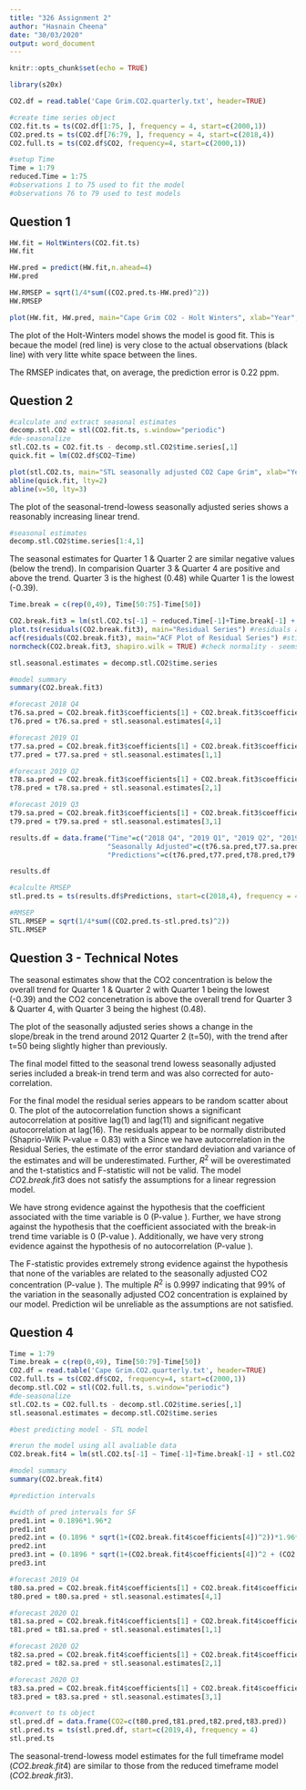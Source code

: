 ```yaml
---
title: "326 Assignment 2"
author: "Hasnain Cheena"
date: "30/03/2020"
output: word_document
---
```


```r
knitr::opts_chunk$set(echo = TRUE)

library(s20x)
```

```r
CO2.df = read.table('Cape Grim.CO2.quarterly.txt', header=TRUE) 

#create time series object
CO2.fit.ts = ts(CO2.df[1:75, ], frequency = 4, start=c(2000,1))
CO2.pred.ts = ts(CO2.df[76:79, ], frequency = 4, start=c(2018,4))
CO2.full.ts = ts(CO2.df$CO2, frequency=4, start=c(2000,1))

#setup Time
Time = 1:79
reduced.Time = 1:75
#observations 1 to 75 used to fit the model
#observations 76 to 79 used to test models
```


## Question 1
```r
HW.fit = HoltWinters(CO2.fit.ts)
HW.fit

HW.pred = predict(HW.fit,n.ahead=4)
HW.pred

HW.RMSEP = sqrt(1/4*sum((CO2.pred.ts-HW.pred)^2))
HW.RMSEP

plot(HW.fit, HW.pred, main="Cape Grim CO2 - Holt Winters", xlab="Year", ylab="Observed/Fitted CO2 (ppm)")
```
The plot of the Holt-Winters model shows the model is good fit. This is becaue the model (red line) is very close to the actual observations (black line) with very litte white space between the lines.  

The RMSEP indicates that, on average, the prediction error is 0.22 ppm.

## Question  2 

```r
#calculate and extract seasonal estimates
decomp.stl.CO2 = stl(CO2.fit.ts, s.window="periodic")
#de-seasonalize 
stl.CO2.ts = CO2.fit.ts - decomp.stl.CO2$time.series[,1]
quick.fit = lm(CO2.df$CO2~Time)

plot(stl.CO2.ts, main="STL seasonally adjusted CO2 Cape Grim", xlab="Year", ylab="CO2 (ppm)")
abline(quick.fit, lty=2)
abline(v=50, lty=3)

```
The plot of the seasonal-trend-lowess seasonally adjusted series shows a reasonably increasing linear trend. 


```r
#seasonal estimates
decomp.stl.CO2$time.series[1:4,1]
```
The seasonal estimates for Quarter 1 & Quarter 2 are similar negative values (below the trend). In comparision Quarter 3 & Quarter 4 are positive and above the trend. 
Quarter 3 is the highest (0.48) while Quarter 1 is the lowest (-0.39). 

```r

Time.break = c(rep(0,49), Time[50:75]-Time[50])

CO2.break.fit3 = lm(stl.CO2.ts[-1] ~ reduced.Time[-1]+Time.break[-1] + stl.CO2.ts[-75])
plot.ts(residuals(CO2.break.fit3), main="Residual Series") #residuals are 0 mean with constant variance 
acf(residuals(CO2.break.fit3), main="ACF Plot of Residual Series") #still significant lag at lag(1) - best we can do so far
normcheck(CO2.break.fit3, shapiro.wilk = TRUE) #check normality - seems normal but need more information about 

stl.seasonal.estimates = decomp.stl.CO2$time.series
```

```r
#model summary
summary(CO2.break.fit3)

#forecast 2018 Q4
t76.sa.pred = CO2.break.fit3$coefficients[1] + CO2.break.fit3$coefficients[2] * 76 + CO2.break.fit3$coefficients[3] * 26 + CO2.break.fit3$coefficients[4]  * stl.CO2.ts[75]
t76.pred = t76.sa.pred + stl.seasonal.estimates[4,1]

#forecast 2019 Q1
t77.sa.pred = CO2.break.fit3$coefficients[1] + CO2.break.fit3$coefficients[2] * 77 + CO2.break.fit3$coefficients[3] * 27 + CO2.break.fit3$coefficients[4]  * t76.sa.pred
t77.pred = t77.sa.pred + stl.seasonal.estimates[1,1]

#forecast 2019 Q2
t78.sa.pred = CO2.break.fit3$coefficients[1] + CO2.break.fit3$coefficients[2] * 78 + CO2.break.fit3$coefficients[3] * 28 + CO2.break.fit3$coefficients[4]  * t77.sa.pred
t78.pred = t78.sa.pred + stl.seasonal.estimates[2,1]

#forecast 2019 Q3
t79.sa.pred = CO2.break.fit3$coefficients[1] + CO2.break.fit3$coefficients[2] * 79 + CO2.break.fit3$coefficients[3] * 29 + CO2.break.fit3$coefficients[4]  * t78.sa.pred
t79.pred = t79.sa.pred + stl.seasonal.estimates[3,1]

results.df = data.frame("Time"=c("2018 Q4", "2019 Q1", "2019 Q2", "2019 Q3"),
                        "Seasonally Adjusted"=c(t76.sa.pred,t77.sa.pred,t78.sa.pred,t79.sa.pred), 
                        "Predictions"=c(t76.pred,t77.pred,t78.pred,t79.pred))

results.df

#calculte RMSEP
stl.pred.ts = ts(results.df$Predictions, start=c(2018,4), frequency = 4)

#RMSEP
STL.RMSEP = sqrt(1/4*sum((CO2.pred.ts-stl.pred.ts)^2))
STL.RMSEP
```

## Question 3 - Technical Notes
The seasonal estimates show that the CO2 concentration is below the overall trend for Quarter 1 & Quarter 2 with Quarter 1 being the lowest (-0.39) and the CO2 concenetration is above the overall trend for Quarter 3 & Quarter 4, with Quarter 3 being the highest (0.48).

The plot of the seasonally adjusted series shows a change in the slope/break in the trend around 2012 Quarter 2 (t=50), with the trend after t=50 being slightly higher than previously. 


The final model fitted to the seasonal trend lowess seasonally adjusted series included a break-in trend term and was also corrected for auto-correlation. 

For the final model the residual series appears to be random scatter about 0. The plot of the autocorrelation function shows a significant autocorrelation at positive lag(1) and lag(11) and significant negative autocorrelation at lag(16). 
The residuals appear to be normally distributed (Shaprio-Wilk P-value = 0.83) with a 
Since we have autocorrelation in the Residual Series, the estimate of the error standard deviation and variance of the estimates and will be underestimated. Further, $R^2$ will be overestimated and the t-statistics and F-statistic will not be valid. The model $CO2.break.fit3$ does not satisfy the assumptions for a linear regression model. 

We have strong evidence against the hypothesis that the coefficient associated with the time variable is 0 (P-value \approx 0.0001). Further, we have strong against the hypothesis that the coefficient associated with the break-in trend time variable is 0 (P-value \approx 0.0005). Additionally, we have very strong evidence against the hypothesis of no autocorrelation (P-value \approx 0).

The F-statistic provides extremely strong evidence against the hypothesis that none of the variables are related to the seasonally adjusted CO2 concentration (P-value \approx 0). The multiple $R^2$ is 0.9997 indicating that 99% of the variation in the seasonally adjusted CO2 concentration is explained by our model. Prediction wil be unreliable as the assumptions are not satisfied. 

## Question 4
```r
Time = 1:79
Time.break = c(rep(0,49), Time[50:79]-Time[50])
CO2.df = read.table('Cape Grim.CO2.quarterly.txt', header=TRUE) 
CO2.full.ts = ts(CO2.df$CO2, frequency=4, start=c(2000,1))
decomp.stl.CO2 = stl(CO2.full.ts, s.window="periodic")
#de-seasonalize 
stl.CO2.ts = CO2.full.ts - decomp.stl.CO2$time.series[,1]
stl.seasonal.estimates = decomp.stl.CO2$time.series
```


```r
#best predicting model - STL model

#rerun the model using all avaliable data
CO2.break.fit4 = lm(stl.CO2.ts[-1] ~ Time[-1]+Time.break[-1] + stl.CO2.ts[-79])

#model summary
summary(CO2.break.fit4)

#prediction intervals

#width of pred intervals for SF
pred1.int = 0.1896*1.96*2
pred1.int
pred2.int = (0.1896 * sqrt(1+(CO2.break.fit4$coefficients[4])^2))*1.96*2
pred2.int
pred3.int = (0.1896 * sqrt(1+(CO2.break.fit4$coefficients[4])^2 + (CO2.break.fit4$coefficients[4])^4))*1.96*2
pred3.int
```

```r
#forecast 2019 Q4
t80.sa.pred = CO2.break.fit4$coefficients[1] + CO2.break.fit4$coefficients[2] * 80 + CO2.break.fit4$coefficients[3] * 30 + CO2.break.fit4$coefficients[4]  * stl.CO2.ts[79]
t80.pred = t80.sa.pred + stl.seasonal.estimates[4,1]

#forecast 2020 Q1
t81.sa.pred = CO2.break.fit4$coefficients[1] + CO2.break.fit4$coefficients[2] * 81 + CO2.break.fit4$coefficients[3] * 31 + CO2.break.fit4$coefficients[4]  * t80.sa.pred
t81.pred = t81.sa.pred + stl.seasonal.estimates[1,1]

#forecast 2020 Q2
t82.sa.pred = CO2.break.fit4$coefficients[1] + CO2.break.fit4$coefficients[2] * 82 + CO2.break.fit4$coefficients[3] * 32 + CO2.break.fit4$coefficients[4]  * t81.sa.pred
t82.pred = t82.sa.pred + stl.seasonal.estimates[2,1]

#forecast 2020 Q3
t83.sa.pred = CO2.break.fit4$coefficients[1] + CO2.break.fit4$coefficients[2] * 83 + CO2.break.fit4$coefficients[3] * 33 + CO2.break.fit4$coefficients[4]  * t82.sa.pred
t83.pred = t83.sa.pred + stl.seasonal.estimates[3,1]

#convert to ts object
stl.pred.df = data.frame(CO2=c(t80.pred,t81.pred,t82.pred,t83.pred))
stl.pred.ts = ts(stl.pred.df, start=c(2019,4), frequency = 4)
stl.pred.ts
```

The seasonal-trend-lowess model estimates for the full timeframe model ($CO2.break.fit4$) are similar to those from the reduced timeframe model ($CO2.break.fit3$). 
